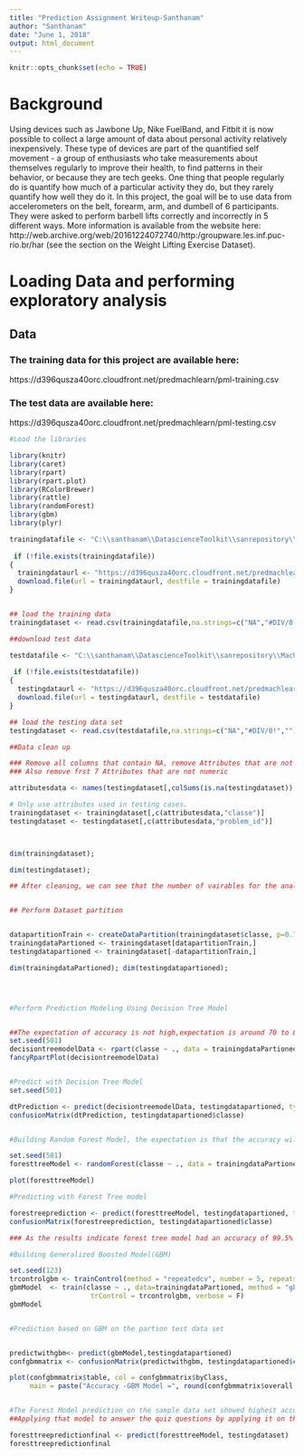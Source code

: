 ```yaml
---
title: "Prediction Assignment Writeup-Santhanam"
author: "Santhanam"
date: "June 1, 2018"
output: html_document
---
```


```r
knitr::opts_chunk$set(echo = TRUE)
```

# Background

Using devices such as Jawbone Up, Nike FuelBand, and Fitbit it is now possible to collect a large amount of data about personal activity relatively inexpensively. These type of devices are part of the quantified self movement - a group of enthusiasts who take measurements about themselves regularly to improve their health, to find patterns in their behavior, or because they are tech geeks. One thing that people regularly do is quantify how much of a particular activity they do, but they rarely quantify how well they do it. In this project, the goal will be to use data from accelerometers on the belt, forearm, arm, and dumbell of 6 participants. They were asked to perform barbell lifts correctly and incorrectly in 5 different ways. More information is available from the website here: http://web.archive.org/web/20161224072740/http:/groupware.les.inf.puc-rio.br/har (see the section on the Weight Lifting Exercise Dataset).

# Loading Data and performing exploratory analysis

## Data 

### The training data for this project are available here:

https://d396qusza40orc.cloudfront.net/predmachlearn/pml-training.csv

### The test data are available here:

https://d396qusza40orc.cloudfront.net/predmachlearn/pml-testing.csv

```r
#Load the libraries

library(knitr)
library(caret)
library(rpart)
library(rpart.plot)
library(RColorBrewer)
library(rattle)
library(randomForest)
library(gbm)
library(plyr)

trainingdatafile <- "C:\\santhanam\\DatascienceToolkit\\sanrepository\\MachinelearningProject\\pml-training.csv"
 
 if (!file.exists(trainingdatafile))
{
  trainingdataurl <- "https://d396qusza40orc.cloudfront.net/predmachlearn/pml-training.csv"
  download.file(url = trainingdataurl, destfile = trainingdatafile)
}


## load the training data
trainingdataset <- read.csv(trainingdatafile,na.strings=c("NA","#DIV/0!",""))

##download test data

testdatafile <- "C:\\santhanam\\DatascienceToolkit\\sanrepository\\MachinelearningProject\\pml-testing.csv"
 
 if (!file.exists(testdatafile))
{
  testingdataurl <- "https://d396qusza40orc.cloudfront.net/predmachlearn/pml-testing.csv"
  download.file(url = testingdataurl, destfile = testdatafile)
}

## load the testing data set
testingdataset <- read.csv(testdatafile,na.strings=c("NA","#DIV/0!",""))

##Data clean up

### Remove all columns that contain NA, remove Attributes that are not in the testing dataset.
### Also remove frst 7 Attributes that are not numeric

attributesdata <- names(testingdataset[,colSums(is.na(testingdataset)) == 0])[8:59]

# Only use attributes used in testing cases.
trainingdataset <- trainingdataset[,c(attributesdata,"classe")]
testingdataset <- testingdataset[,c(attributesdata,"problem_id")]



dim(trainingdataset); 

dim(testingdataset);

## After cleaning, we can see that the number of vairables for the analysis are now only 53


## Perform Dataset partition


datapartitionTrain <- createDataPartition(trainingdataset$classe, p=0.7, list=FALSE)
trainingdataPartioned <- trainingdataset[datapartitionTrain,]
testingdatapartioned <- trainingdataset[-datapartitionTrain,]

dim(trainingdataPartioned); dim(testingdatapartioned);




#Perform Prediction Modeling Using Decision Tree Model


##The expectation of accuracy is not high,expectation is around 70 to 80%
set.seed(501)
decisiontreemodelData <- rpart(classe ~ ., data = trainingdataPartioned, method="class", control = rpart.control(method = "cv", number = 5))
fancyRpartPlot(decisiontreemodelData)


#Predict with Decision Tree Model
set.seed(501)

dtPrediction <- predict(decisiontreemodelData, testingdatapartioned, type = "class")
confusionMatrix(dtPrediction, testingdatapartioned$classe)


#Building Random Forest Model, the expectation is that the accuracy will be very high close to 99%

set.seed(501)
foresttreeModel <- randomForest(classe ~ ., data = trainingdataPartioned, method = "rf", importance = T, trControl = trainControl(method = "cv", classProbs=TRUE,savePredictions=TRUE,allowParallel=TRUE, number = 5))

plot(foresttreeModel)

#Predicting with Forest Tree model

forestreeprediction <- predict(foresttreeModel, testingdatapartioned, type = "class")
confusionMatrix(forestreeprediction, testingdatapartioned$classe)

### As the results indicate forest tree model had an accuracy of 99.5% with sample test date

#Building Generalized Boosted Model(GBM)

set.seed(123)
trcontrolgbm <- trainControl(method = "repeatedcv", number = 5, repeats = 1)
gbmModel  <- train(classe ~ ., data=trainingdataPartioned, method = "gbm",
                    trControl = trcontrolgbm, verbose = F)
gbmModel


#Prediction based on GBM on the partion test data set


predictwithgbm<- predict(gbmModel,testingdatapartioned)
confgbmmatrix <- confusionMatrix(predictwithgbm, testingdatapartioned$classe)

plot(confgbmmatrix$table, col = confgbmmatrix$byClass, 
     main = paste("Accuracy -GBM Model =", round(confgbmmatrix$overall['Accuracy'], 4)))


#The Forest Model prediction on the sample data set showed highest accouracy.
##Applying that model to answer the quiz questions by applying it on the full testdata set

foresttreepredictionfinal <- predict(foresttreeModel, testingdataset)
foresttreepredictionfinal

```
